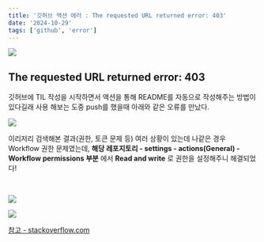 ```yaml
---
title: '깃허브 액션 에러 : The requested URL returned error: 403'
date: '2024-10-29'
tags: ['github', 'error']
---
```


![](/images/github.jpeg)
<br />

<h2>The requested URL returned error: 403</h2>

깃허브에 TIL 작성을 시작하면서 액션을 통해 README를 자동으로 작성해주는 방법이 있다길래 사용 해보는 도중 push를 했을때 아래와 같은 오류를 만났다.

![](https://velog.velcdn.com/images/100-100/post/f2a5488c-c703-4875-b424-3d5394e089db/image.png)
<br />

이리저리 검색해본 결과(권한, 토큰 문제 등) 여러 상황이 있는데 나같은 경우 Workflow 권한 문제였는데, **해당 레포지토리 - settings - actions(General) - Workflow permissions 부분** 에서 **Read and write** 로 권한을 설정해주니 해결되었다!

<br />

![](https://velog.velcdn.com/images/100-100/post/2b5d5595-4050-4216-bf2e-2d023952cd56/image.png)
<br />

![](https://velog.velcdn.com/images/100-100/post/f5d2787f-a474-4895-867f-9ef7239ea2b7/image.png)
<br/>

<a href="https://stackoverflow.com/questions/73687176/permission-denied-to-github-actionsbot-the-requested-url-returned-error-403" target="_blank" rel="noopener noreferrer">
    <p className="text-info">참고 - stackoverflow.com</p>
</a>